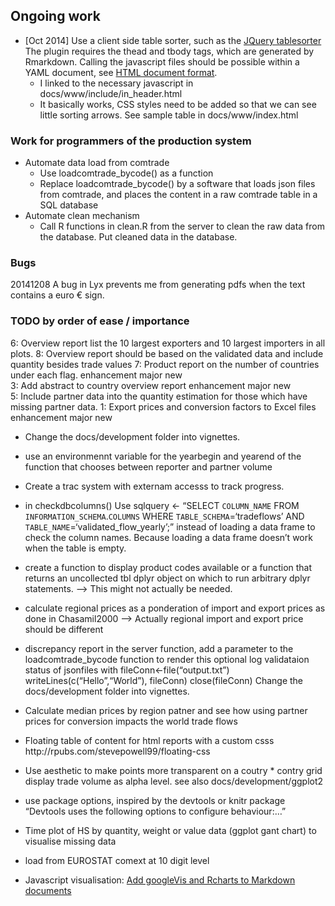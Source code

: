 
## Ongoing work

* [Oct 2014] Use a client side table sorter,
such as the [JQuery tablesorter](http://tablesorter.com/docs/)
The plugin requires the thead and tbody tags, which are generated by Rmarkdown.
Calling the javascript files should be possible within a YAML document, see
[HTML document format](http://rmarkdown.rstudio.com/html_document_format.html).
    + I linked to the necessary javascript in docs/www/include/in_header.html
    + It basically works, CSS styles need to be added so that we can see little sorting arrows. See sample table in docs/www/index.html

### Work for programmers of the production system
* Automate data load from comtrade
    * Use loadcomtrade_bycode() as a function
    * Replace loadcomtrade_bycode() by a software that loads json files from comtrade, and places the content in a raw comtrade table in a SQL database
* Automate clean mechanism
    * Call R functions in clean.R from the server to clean the raw data
  from the database. Put cleaned data in the database.

### Bugs
20141208 A bug in Lyx prevents me from generating pdfs
    when the text contains a euro € sign.


### TODO by order of ease / importance
6: Overview report list the 10 largest exporters and 10 largest importers in all plots.
8: Overview report should be based on the validated data and include quantity besides trade values
7: Product report on the number of countries under each flag.
	enhancement 	major 	new 		
3: Add abstract to country overview report
	enhancement 	major 	new 		
5: Include partner data into the quantity estimation for those which have missing partner data.
1: Export prices and conversion factors to Excel files
	enhancement 	major 	new 		


* Change the docs/development folder into vignettes.
* use an environmennt variable for the yearbegin and yearend of the
function that chooses between reporter and partner volume
* Create a trac system with externam accesss to track progress.
* in checkdbcolumns() Use sqlquery <- "SELECT `COLUMN_NAME`
FROM `INFORMATION_SCHEMA`.`COLUMNS`
WHERE `TABLE_SCHEMA`='tradeflows'
AND `TABLE_NAME`='validated_flow_yearly';"
instead of loading a data frame to check the column names.
Because loading a data frame doesn't work when the table is
empty.
* create a function to display product codes available
or a function that returns an uncollected tbl dplyr object
on which to run arbitrary dplyr statements.
--> This might not actually be needed.
* calculate regional prices as a ponderation of
import and export prices as done in Chasamil2000
--> Actually regional import and export price should be different
* discrepancy report
in the server function,
add a parameter to the loadcomtrade_bycode function to render this optional
log validataion status of jsonfiles with
fileConn<-file("output.txt")
writeLines(c("Hello","World"), fileConn)
close(fileConn)
Change the docs/development folder into vignettes.

* Calculate median prices by region patner and see how
  using partner prices for conversion impacts the
  world trade flows
* Floating table of content for html reports with a custom csss
  http://rpubs.com/stevepowell99/floating-css
* Use aesthetic to make points more transparent on a coutry * contry grid
 display trade volume as alpha level.
 see also docs/development/ggplot2
* use package options, inspired by the devtools or knitr package
  "Devtools uses the following options to configure behaviour:..."
* Time plot of HS by quantity, weight or value data (ggplot gant chart) to
visualise missing data
* load from EUROSTAT comext at 10 digit level
* Javascript visualisation: [Add googleVis and Rcharts to Markdown documents](http://al2na.github.io/Rmarkdown_JSviz/)
